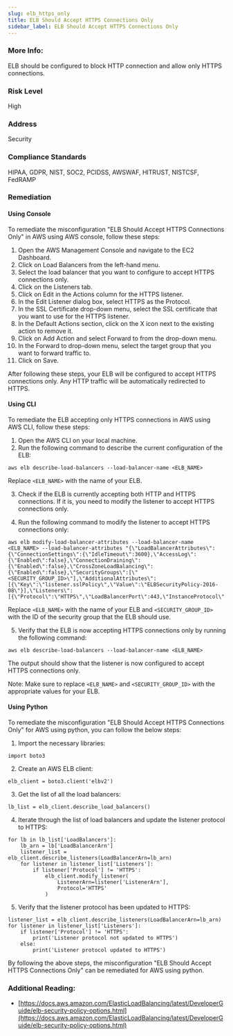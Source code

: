 ```yaml
---
slug: elb_https_only
title: ELB Should Accept HTTPS Connections Only
sidebar_label: ELB Should Accept HTTPS Connections Only
---
```


### More Info:

ELB should be configured to block HTTP connection and allow only HTTPS connections.

### Risk Level

High

### Address

Security

### Compliance Standards

HIPAA, GDPR, NIST, SOC2, PCIDSS, AWSWAF, HITRUST, NISTCSF, FedRAMP

### Remediation

#### Using Console

To remediate the misconfiguration "ELB Should Accept HTTPS Connections Only" in AWS using AWS console, follow these steps:

1. Open the AWS Management Console and navigate to the EC2 Dashboard.
2. Click on Load Balancers from the left-hand menu.
3. Select the load balancer that you want to configure to accept HTTPS connections only.
4. Click on the Listeners tab.
5. Click on Edit in the Actions column for the HTTPS listener.
6. In the Edit Listener dialog box, select HTTPS as the Protocol.
7. In the SSL Certificate drop-down menu, select the SSL certificate that you want to use for the HTTPS listener.
8. In the Default Actions section, click on the X icon next to the existing action to remove it.
9. Click on Add Action and select Forward to from the drop-down menu.
10. In the Forward to drop-down menu, select the target group that you want to forward traffic to.
11. Click on Save.

After following these steps, your ELB will be configured to accept HTTPS connections only. Any HTTP traffic will be automatically redirected to HTTPS.

#### Using CLI

To remediate the ELB accepting only HTTPS connections in AWS using AWS CLI, follow these steps:

1. Open the AWS CLI on your local machine.
2. Run the following command to describe the current configuration of the ELB:

```
aws elb describe-load-balancers --load-balancer-name <ELB_NAME>
```

Replace `<ELB_NAME>` with the name of your ELB.

3. Check if the ELB is currently accepting both HTTP and HTTPS connections. If it is, you need to modify the listener to accept HTTPS connections only.

4. Run the following command to modify the listener to accept HTTPS connections only:

```
aws elb modify-load-balancer-attributes --load-balancer-name <ELB_NAME> --load-balancer-attributes "{\"LoadBalancerAttributes\":{\"ConnectionSettings\":{\"IdleTimeout\":3600},\"AccessLog\":{\"Enabled\":false},\"ConnectionDraining\":{\"Enabled\":false},\"CrossZoneLoadBalancing\":{\"Enabled\":false},\"SecurityGroups\":[\"<SECURITY_GROUP_ID>\"],\"AdditionalAttributes\":[{\"Key\":\"listener.sslPolicy\",\"Value\":\"ELBSecurityPolicy-2016-08\"}],\"Listeners\":[{\"Protocol\":\"HTTPS\",\"LoadBalancerPort\":443,\"InstanceProtocol\":\"HTTP\",\"InstancePort\":80}]}}"
```

Replace `<ELB_NAME>` with the name of your ELB and `<SECURITY_GROUP_ID>` with the ID of the security group that the ELB should use.

5. Verify that the ELB is now accepting HTTPS connections only by running the following command:

```
aws elb describe-load-balancers --load-balancer-name <ELB_NAME>
```

The output should show that the listener is now configured to accept HTTPS connections only.

Note: Make sure to replace `<ELB_NAME>` and `<SECURITY_GROUP_ID>` with the appropriate values for your ELB.

#### Using Python

To remediate the misconfiguration "ELB Should Accept HTTPS Connections Only" for AWS using python, you can follow the below steps:

1. Import the necessary libraries:

```
import boto3
```

2. Create an AWS ELB client:

```
elb_client = boto3.client('elbv2')
```

3. Get the list of all the load balancers:

```
lb_list = elb_client.describe_load_balancers()
```

4. Iterate through the list of load balancers and update the listener protocol to HTTPS:

```
for lb in lb_list['LoadBalancers']:
    lb_arn = lb['LoadBalancerArn']
    listener_list = elb_client.describe_listeners(LoadBalancerArn=lb_arn)
    for listener in listener_list['Listeners']:
        if listener['Protocol'] != 'HTTPS':
            elb_client.modify_listener(
                ListenerArn=listener['ListenerArn'],
                Protocol='HTTPS'
            )
```

5. Verify that the listener protocol has been updated to HTTPS:

```
listener_list = elb_client.describe_listeners(LoadBalancerArn=lb_arn)
for listener in listener_list['Listeners']:
    if listener['Protocol'] != 'HTTPS':
        print('Listener protocol not updated to HTTPS')
    else:
        print('Listener protocol updated to HTTPS')
```

By following the above steps, the misconfiguration "ELB Should Accept HTTPS Connections Only" can be remediated for AWS using python.

### Additional Reading:

- [https://docs.aws.amazon.com/ElasticLoadBalancing/latest/DeveloperGuide/elb-security-policy-options.html](https://docs.aws.amazon.com/ElasticLoadBalancing/latest/DeveloperGuide/elb-security-policy-options.html) 

